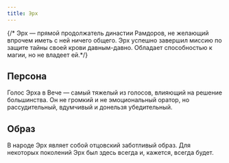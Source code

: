 ```yaml
---
title: Эрх
---
```


<CharacterCard data="canons" name="Эрх" />

<NiheriaRuler/>
{/* Эрх — прямой продолжатель династии Рамдоров, не желающий впрочем иметь с ней ничего общего. Эрх успешно завершил миссию по защите тайны своей крови давным-давно. Обладает способностью к магии, но не владеет ей.*/}

## Персона
Голос Эрха в Вече — самый тяжелый из голосов, влияющий на решение большинства. Он не громкий и не эмоциональный оратор, но рассудительный, вдумчивый и донельзя убедительный. 

## Образ
В народе Эрх являет собой отцовский заботливый образ. Для некоторых поколений Эрх был здесь всегда и, кажется, всегда будет. 

<NiheriaRuler/>

